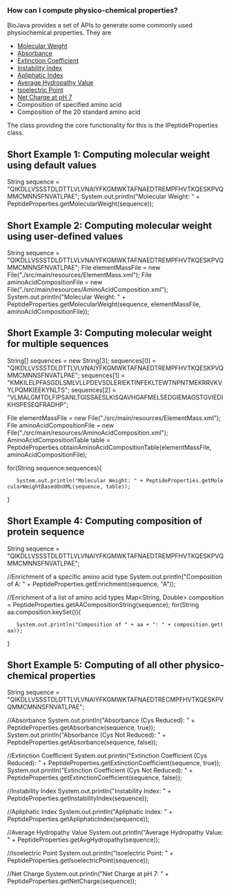 === How can I compute physico-chemical properties? ===

BioJava provides a set of APIs to generate some commonly used physiochemical properties. They are 
<ul>
   <li>[http://biojava.org/wiki/BioJava:CookBook:AAPROP:molecularweight Molecular Weight]</li>
   <li>[http://biojava.org/wiki/BioJava:CookBook:AAPROP:absorbanceandextinctioncoefficient Absorbance]</li>
   <li>[http://biojava.org/wiki/BioJava:CookBook:AAPROP:absorbanceandextinctioncoefficient Extinction Coefficient]</li>
   <li>[http://biojava.org/wiki/BioJava:CookBook:AAPROP:instabilityindex Instability Index]</li>
   <li>[http://biojava.org/wiki/BioJava:CookBook:AAPROP:apliphaticindex Apliphatic Index]</li>
   <li>[http://biojava.org/wiki/BioJava:CookBook:AAPROP:averagehydropathyvalue Average Hydropathy Value]</li>
   <li>[http://biojava.org/wiki/BioJava:CookBook:AAPROP:isoelectricpoint Isoelectric Point]</li>
   <li>[http://biojava.org/wiki/BioJava:CookBook:AAPROP:netcharge Net Charge at pH 7]</li>
   <li>Composition of specified amino acid</li>
   <li>Composition of the 20 standard amino acid</li>
</ul>

The class providing the core functionality for this is the IPeptideProperties class.

==Short Example 1: Computing molecular weight using default values ==

<java>
String sequence = "QIKDLLVSSSTDLDTTLVLVNAIYFKGMWKTAFNAEDTREMPFHVTKQESKPVQMMCMNNSFNVATLPAE";
System.out.println("Molecular Weight: " + PeptideProperties.getMolecularWeight(sequence));
</java>

==Short Example 2: Computing molecular weight using user-defined values==

<java>
String sequence = "QIKDLLVSSSTDLDTTLVLVNAIYFKGMWKTAFNAEDTREMPFHVTKQESKPVQMMCMNNSFNVATLPAE";
File elementMassFile = new File("./src/main/resources/ElementMass.xml");
File aminoAcidCompositionFile = new File("./src/main/resources/AminoAcidComposition.xml");
System.out.println("Molecular Weight: " + PeptideProperties.getMolecularWeight(sequence, elementMassFile, aminoAcidCompositionFile));
</java>

==Short Example 3: Computing molecular weight for multiple sequences==

<java>
String[] sequences = new String[3];
sequences[0] = "QIKDLLVSSSTDLDTTLVLVNAIYFKGMWKTAFNAEDTREMPFHVTKQESKPVQMMCMNNSFNVATLPAE";
sequences[1] = "KMKILELPFASGDLSMLVLLPDEVSDLERIEKTINFEKLTEWTNPNTMEKRRVKVYLPQMKIEEKYNLTS";
sequences[2] = "VLMALGMTDLFIPSANLTGISSAESLKISQAVHGAFMELSEDGIEMAGSTGVIEDIKHSPESEQFRADHP";

File elementMassFile = new File("./src/main/resources/ElementMass.xml");
File aminoAcidCompositionFile = new File("./src/main/resources/AminoAcidComposition.xml");
AminoAcidCompositionTable table = PeptideProperties.obtainAminoAcidCompositionTable(elementMassFile, aminoAcidCompositionFile);

for(String sequence:sequences){
    System.out.println("Molecular Weight: " + PeptideProperties.getMolecularWeightBasedOnXML(sequence, table));
}
</java>

==Short Example 4: Computing composition of protein sequence==

<java>
String sequence = "QIKDLLVSSSTDLDTTLVLVNAIYFKGMWKTAFNAEDTREMPFHVTKQESKPVQMMCMNNSFNVATLPAE";
		
//Enrichment of a specific amino acid type
System.out.println("Composition of A: " + PeptideProperties.getEnrichment(sequence, "A"));
		
//Enrichment of a list of amino acid types
Map<String, Double> composition = PeptideProperties.getAACompositionString(sequence);
for(String aa:composition.keySet()){
	System.out.println("Composition of " + aa + ": " + composition.get(aa));
}
</java>

==Short Example 5: Computing of all other physico-chemical properties==

<java>
String sequence = "QIKDLLVSSSTDLDTTLVLVNAIYFKGMWKTAFNAEDTRECMPFHVTKQESKPVQMMCMNNSFNVATLPAE";
		
//Absorbance
System.out.println("Absorbance (Cys Reduced): " + PeptideProperties.getAbsorbance(sequence, true));
System.out.println("Absorbance (Cys Not Reduced): " + PeptideProperties.getAbsorbance(sequence, false));
		
//Extinction Coefficient
System.out.println("Extinction Coefficient (Cys Reduced): " + PeptideProperties.getExtinctionCoefficient(sequence, true));
System.out.println("Extinction Coefficient (Cys Not Reduced): " + PeptideProperties.getExtinctionCoefficient(sequence, false));
		
//Instability Index
System.out.println("Instability Index: " + PeptideProperties.getInstabilityIndex(sequence));
		
//Apliphatic Index
System.out.println("Apliphatic Index: " + PeptideProperties.getApliphaticIndex(sequence));
		
//Average Hydropathy Value
System.out.println("Average Hydropathy Value: " + PeptideProperties.getAvgHydropathy(sequence));
		
//Isoelectric Point
System.out.println("Isoelectric Point: " + PeptideProperties.getIsoelectricPoint(sequence));
		
//Net Charge
System.out.println("Net Charge at pH 7: " + PeptideProperties.getNetCharge(sequence));
</java>